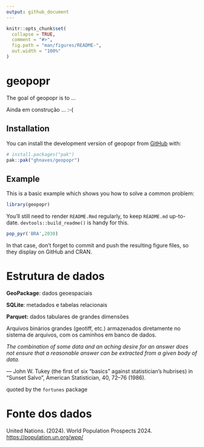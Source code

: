 ```yaml
---
output: github_document
---
```


<!-- README.md is generated from README.Rmd. Please edit that file -->

```r
knitr::opts_chunk$set(
  collapse = TRUE,
  comment = "#>",
  fig.path = "man/figures/README-",
  out.width = "100%"
)
```

# geopopr

<!-- badges: start -->

<!-- badges: end -->

The goal of geopopr is to ...

Ainda em construção ... :-(

## Installation

You can install the development version of geopopr from [GitHub](https://github.com/) with:

``` r
# install.packages("pak")
pak::pak("ghnaves/geopopr")
```

## Example

This is a basic example which shows you how to solve a common problem:

```r
library(geopopr)
```

You'll still need to render `README.Rmd` regularly, to keep `README.md` up-to-date. `devtools::build_readme()` is handy for this.

```r
pop_pyr('BRA',2030)
```

In that case, don't forget to commit and push the resulting figure files, so they display on GitHub and CRAN.

# Estrutura de dados

**GeoPackage**: dados geoespaciais

**SQLite**: metadados e tabelas relacionais

**Parquet:** dados tabulares de grandes dimensões

Arquivos binários grandes (geotiff, etc.) armazenados diretamente no sistema de arquivos, com os caminhos em banco de dados.

*The combination of some data and an aching desire for an answer does not ensure that a reasonable answer can be extracted from a given body of data.*

— John W. Tukey (the first of six “basics” against statistician’s hubrises) in “Sunset Salvo”, American Statistician, 40, 72–76 (1986).

quoted by the `fortunes` package

# Fonte dos dados

United Nations. (2024). World Population Prospects 2024. <https://population.un.org/wpp/>
